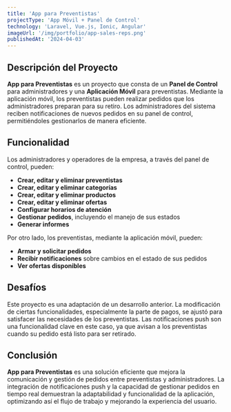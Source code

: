 ```yaml
---
title: 'App para Preventistas'
projectType: 'App Móvil + Panel de Control'
technology: 'Laravel, Vue.js, Ionic, Angular'
imageUrl: '/img/portfolio/app-sales-reps.png'
publishedAt: '2024-04-03'
---
```

## Descripción del Proyecto

**App para Preventistas** es un proyecto que consta de un **Panel de Control** para administradores y una **Aplicación Móvil** para preventistas. Mediante la aplicación móvil, los preventistas pueden realizar pedidos que los administradores preparan para su retiro. Los administradores del sistema reciben notificaciones de nuevos pedidos en su panel de control, permitiéndoles gestionarlos de manera eficiente.

## Funcionalidad

Los administradores y operadores de la empresa, a través del panel de control, pueden:

- **Crear, editar y eliminar preventistas**
- **Crear, editar y eliminar categorías**
- **Crear, editar y eliminar productos**
- **Crear, editar y eliminar ofertas**
- **Configurar horarios de atención**
- **Gestionar pedidos**, incluyendo el manejo de sus estados
- **Generar informes**

Por otro lado, los preventistas, mediante la aplicación móvil, pueden:

- **Armar y solicitar pedidos**
- **Recibir notificaciones** sobre cambios en el estado de sus pedidos
- **Ver ofertas disponibles**

## Desafíos

Este proyecto es una adaptación de un desarrollo anterior. La modificación de ciertas funcionalidades, especialmente la parte de pagos, se ajustó para satisfacer las necesidades de los preventistas. Las notificaciones push son una funcionalidad clave en este caso, ya que avisan a los preventistas cuando su pedido está listo para ser retirado.

## Conclusión

**App para Preventistas** es una solución eficiente que mejora la comunicación y gestión de pedidos entre preventistas y administradores. La integración de notificaciones push y la capacidad de gestionar pedidos en tiempo real demuestran la adaptabilidad y funcionalidad de la aplicación, optimizando así el flujo de trabajo y mejorando la experiencia del usuario.
